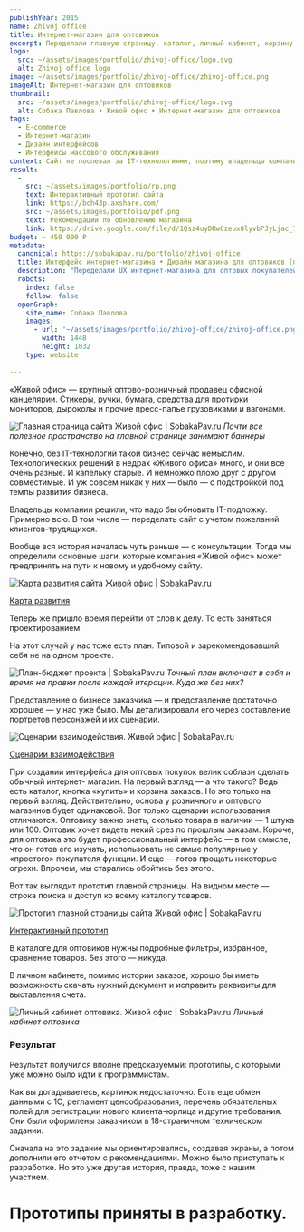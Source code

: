 ```yaml
---
publishYear: 2015
name: Zhivoj office
title: Интернет-магазин для оптовиков
excerpt: Переделали главную страницу, каталог, личный кабинет, корзину и оформление заказа для оптового магазина канцелярии.
logo:
  src: ~/assets/images/portfolio/zhivoj-office/logo.svg
  alt: Zhivoj office logo
image: ~/assets/images/portfolio/zhivoj-office/zhivoj-office.png
imageAlt: Интернет-магазин для оптовиков
thumbnail:
  src: ~/assets/images/portfolio/zhivoj-office/logo.svg
  alt: Собака Павлова • Живой офис • Интернет-магазин для оптовиков
tags:
  - E-commerce
  - Интернет-магазин
  - Дизайн интерфейсов
  - Интерфейсы массового обслуживания
context: Сайт не поспевал за IT-технологиями, поэтому владельцы компании решили обновить его вообще. Ну, а начали — с интерфейса, который должен был упростить жизнь оптовикам.
result:
  -
    src: ~/assets/images/portfolio/rp.png
    text: Интерактивный прототип сайта
    link: https://bch43p.axshare.com/
    src: ~/assets/images/portfolio/pdf.png
    text: Рекомендации по обновлению магазина
    link: https://drive.google.com/file/d/1Qsz4uyDRwCzeux8lyvbPJyLjac_7XB8z/view?usp=sharing
budget: ~ 450 000 ₽
metadata:
  canonical: https://sobakapav.ru/portfolio/zhivoj-office
  title: Интерфейс интернет-магазина • Дизайн магазина для оптовиков (практический кейс)
  description: "Переделали UX интернет-магазина для оптовых покупателей — спроектировали профессиональный интерфейс для людей, которые ежедневно работают с закупками. "
  robots:
    index: false
    follow: false
  openGraph:
    site_name: Собака Павлова
    images:
      - url: '~/assets/images/portfolio/zhivoj-office/zhivoj-office.png'
        width: 1448
        height: 1032
    type: website
  
---
```


«Живой офис» — крупный оптово-розничный продавец офисной канцелярии. Стикеры, ручки, бумага, средства для протирки мониторов, дыроколы и прочие пресс-папье грузовиками и вагонами.

![Главная страница сайта Живой офис | SobakaPav.ru](~/assets/images/portfolio/zhivoj-office/1.png)
_Почти все полезное пространство на главной странице занимают баннеры_

Конечно, без IT-технологий такой бизнес сейчас немыслим. Технологических решений в недрах «Живого офиса» много, и они все очень разные. И капельку старые. И немножко плохо друг с другом совместимые. И уж совсем никак у них — было — с подстройкой под темпы развития бизнеса.

Владельцы компании решили, что надо бы обновить IT-подложку. Примерно всю. В том числе — переделать сайт с учетом пожеланий клиентов-трудящихся.

Вообще вся история началась чуть раньше — с консультации. Тогда мы определили основные шаги, которые компания «Живой офис» может предпринять на пути к новому и удобному сайту.

![Карта развития сайта Живой офис | SobakaPav.ru](~/assets/images/portfolio/zhivoj-office/2.png)

[Карта развития](https://drive.google.com/file/d/1QpUcz4kehw7FhwslwhVR9dXbeD5W3dwC/view?usp=sharing)

Теперь же пришло время перейти от слов к делу. То есть заняться проектированием.

На этот случай у нас тоже есть план. Типовой и зарекомендовавший себя не на одном проекте.

![План-бюджет проекта | SobakaPav.ru](~/assets/images/portfolio/zhivoj-office/3.png)
_Точный план включает в себя и время на правки после каждой итерации. Куда же без них?_

Представление о бизнесе заказчика — и представление достаточно хорошее — у нас уже было. Мы детализировали его через составление портретов персонажей и их сценарии.

![Сценарии взаимодействия. Живой офис | SobakaPav.ru](~/assets/images/portfolio/zhivoj-office/4.png)

[Сценарии взаимодействия](https://drive.google.com/file/d/1RjQr_5ExIOzf0PgIaSckI7zEtD-1AHHy/view?usp=sharing)

При создании интерфейса для оптовых покупок велик соблазн сделать обычный интернет- магазин. На первый взгляд — а что такого? Ведь есть каталог, кнопка «купить» и корзина заказов. Но это только на первый взгляд. Действительно, основа у розничного и оптового магазинов будет одинаковой. Вот только сценарии использования отличаются. Оптовику важно знать, сколько товара в наличии — 1 штука или 100. Оптовик хочет видеть некий срез по прошлым заказам. Короче, для оптовика это будет профессиональный интерфейс — в том смысле, что он готов его изучать, использовать не самые популярные у «простого» покупателя функции. И еще — готов прощать некоторые огрехи. Впрочем, мы старались обойтись без этого.

Вот так выглядит прототип главной страницы. На видном месте — строка поиска и доступ ко всему каталогу товаров.

![Прототип главной страницы сайта Живой офис | SobakaPav.ru](~/assets/images/portfolio/zhivoj-office/5.png)

[Интерактивный прототип](http://bch43p.axshare.com/)

В каталоге для оптовиков нужны подробные фильтры, избранное, сравнение товаров. Без этого — никуда.

В личном кабинете, помимо истории заказов, хорошо бы иметь возможность скачать нужный документ и исправить реквизиты для выставления счета.

![Личный кабинет оптовика. Живой офис | SobakaPav.ru](~/assets/images/portfolio/zhivoj-office/5.png)
_Личный кабинет оптовика_

### Результат

Результат получился вполне предсказуемый: прототипы, с которыми уже можно было идти к программистам.

Как вы догадываетесь, картинок недостаточно. Есть еще обмен данными с 1С, регламент ценообразования, перечень обязательных полей для регистрации нового клиента-юрлица и другие требования. Они были оформлены заказчиком в 18-страничном техническом задании.

Сначала на это задание мы ориентировались, создавая экраны, а потом дополнили его отчетом с рекомендациями. Можно было приступать к разработке. Но это уже другая история, правда, тоже с нашим участием.

# Прототипы приняты в разработку.
